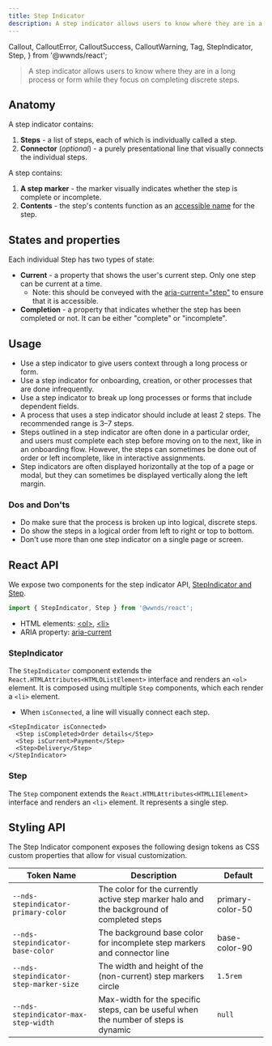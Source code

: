 ```yaml
---
title: Step Indicator
description: A step indicator allows users to know where they are in a long process or form while they focus on completing discrete steps.
---
```


  Callout,
  CalloutError,
  CalloutSuccess,
  CalloutWarning,
  Tag,
  StepIndicator,
  Step,
} from '@wwnds/react';

> A step indicator allows users to know where they are in a long process or form while they focus on completing discrete steps.

## Anatomy

A step indicator contains:

1. **Steps** - a list of steps, each of which is individually called a step.
1. **Connector** (_optional_) - a purely presentational line that visually connects the individual steps.

A step contains:

1. **A step marker** - the marker visually indicates whether the step is complete or incomplete.
1. **Contents** - the step's contents function as an [accessible name](https://www.w3.org/TR/accname-1.2/#dfn-accessible-name) for the step.

## States and properties

Each individual Step has two types of state:

- **Current** - a property that shows the user's current step. Only one step can be current at a time.
	 - Note: this should be conveyed with the [aria-current="step"](https://www.w3.org/TR/wai-aria-1.2/#aria-current) to ensure that it is accessible.
- **Completion** - a property that indicates whether the step has been completed or not. It can be either "complete" or "incomplete".

## Usage

- Use a step indicator to give users context through a long process or form.
- Use a step indicator for onboarding, creation, or other processes that are done infrequently.
- Use a step indicator to break up long processes or forms that include dependent fields.
- A process that uses a step indicator should include at least 2 steps. The recommended range is 3–7 steps.
- Steps outlined in a step indicator are often done in a particular order, and users must complete each step before moving on to the next, like in an onboarding flow. However, the steps can sometimes be done out of order or left incomplete, like in interactive assignments.
- Step indicators are often displayed horizontally at the top of a page or modal, but they can sometimes be displayed vertically along the left margin.

### Dos and Don'ts

- Do make sure that the process is broken up into logical, discrete steps.
- Do show the steps in a logical order from left to right or top to bottom.
- Don't use more than one step indicator on a single page or screen.

## React API

We expose two components for the step indicator API, [StepIndicator and Step](https://github.com/wwnorton/design-system/tree/main/packages/react/src/components/StepIndicator).

```js
import { StepIndicator, Step } from '@wwnds/react';
```

<Callout title="Related concepts" border="left">

- HTML elements: [&lt;ol&gt;](https://developer.mozilla.org/en-US/docs/Web/HTML/Element/ol), [&lt;li&gt;](https://developer.mozilla.org/en-US/docs/Web/HTML/Element/li)
- ARIA property: [aria-current](https://www.w3.org/TR/wai-aria/#aria-current)

</Callout>

### StepIndicator

The `StepIndicator` component extends the `React.HTMLAttributes<HTMLOListElement>` interface and renders an `<ol>` element. It is composed using multiple `Step` components, which each render a `<li>` element.

- When `isConnected`, a line will visually connect each step.

```tsx live
<StepIndicator isConnected>
  <Step isCompleted>Order details</Step>
  <Step isCurrent>Payment</Step>
  <Step>Delivery</Step>
</StepIndicator>
```

<PropsTable from={StepIndicator} />

### Step

The `Step` component extends the `React.HTMLAttributes<HTMLLIElement>` interface and renders an `<li>` element. It represents a single step.

<PropsTable from={Step} />

## Styling API

The Step Indicator component exposes the following design tokens as CSS custom properties that allow for visual customization.

| Token Name                             | Description                                                                               | Default                                 |
| -------------------------------------- | ----------------------------------------------------------------------------------------- | --------------------------------------- |
| `--nds-stepindicator-primary-color`    | The color for the currently active step marker halo and the background of completed steps | <ColorChip>primary-color-50</ColorChip> |
| `--nds-stepindicator-base-color`       | The background base color for incomplete step markers and connector line                  | <ColorChip>base-color-90</ColorChip>    |
| `--nds-stepindicator-step-marker-size` | The width and height of the (non-current) step markers circle                             | `1.5rem`                                |
| `--nds-stepindicator-max-step-width`   | Max-width for the specific steps, can be useful when the number of steps is dynamic       | `null`                                  |
